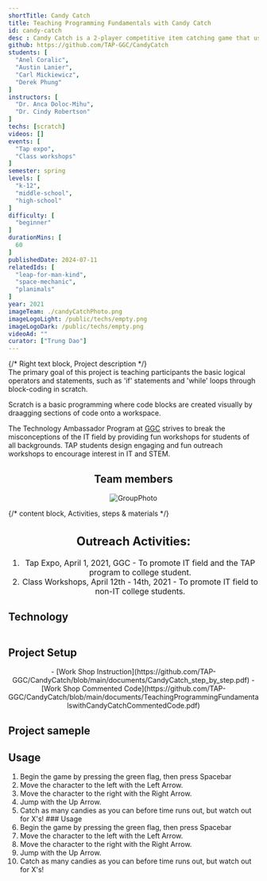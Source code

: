 ```yaml
---
shortTitle: Candy Catch
title: Teaching Programming Fundamentals with Candy Catch
id: candy-catch
desc : Candy Catch is a 2-player competitive item catching game that uses Scratch. Players will learn about 'if-then' and 'while' statements. The workshop strives to captivate students' interests toward the IT field by teaching them these basic programming concepts through a fun and interractive game developement proccess.
github: https://github.com/TAP-GGC/CandyCatch
students: [
  "Anel Coralic",
  "Austin Lanier",
  "Carl Mickiewicz",
  "Derek Phung"
]
instructors: [
  "Dr. Anca Doloc-Mihu",
  "Dr. Cindy Robertson"
] 
techs: [scratch]
videos: []
events: [
  "Tap expo",
  "Class workshops"
]
semester: spring
levels: [
  "k-12",
  "middle-school",
  "high-school"
] 
difficulty: [
  "beginner"
] 
durationMins: [
  60
]
publishedDate: 2024-07-11
relatedIds: [
  "leap-for-man-kind",
  "space-mechanic",
  "planimals"
]
year: 2021
imageTeam: ./candyCatchPhoto.png
imageLogoLight: /public/techs/empty.png
imageLogoDark: /public/techs/empty.png
videoAd: ""
curator: ["Trung Dao"]
---
```






{/* Right text block, Project description */}	
The primary goal of this project is teaching participants the basic logical operators and statements, such as 'if' statements and 'while' loops through block-coding in scratch.

Scratch is a basic programming where code blocks are created visually by draagging sections of code onto a workspace.

The Technology Ambassador Program at [GGC](http://www.ggc.edu/tap) strives to break the misconceptions of the IT field by providing fun workshops for students of all backgrounds. TAP students design engaging and fun outreach workshops to encourage interest in IT and STEM.

 <div style="text-align:center;">

## Team members
<Image src={GroupPhoto} alt="GroupPhoto" />
</div>

 {/* content block, Activities, steps & materials */}
<div style="text-align: center ; justify-content: center; font-size: 1.125em;">

  ## Outreach Activities:
1. Tap Expo, April 1, 2021, GGC - To promote IT field and the TAP program to college student.
2. Class Workshops, April 12th - 14th, 2021 - To promote IT field to non-IT college students.
</div>

 ## Technology
  <div style='text-align:center; display: flex; justify-content: center; font-size: 1.25em;'>
  <Logo src= {ScratchLogo.src} alt="Scracth" link="https://scratch.mit.edu/" />
  </div>

## Project Setup
<div style='text-align:center; justify-content: center; font-size: 1em; top-margin: 50px; bottom-margin: 100px; ' >
- [Work Shop Instruction](https://github.com/TAP-GGC/CandyCatch/blob/main/documents/CandyCatch_step_by_step.pdf)
- [Work Shop Commented Code](https://github.com/TAP-GGC/CandyCatch/blob/main/documents/TeachingProgrammingFundamentalswithCandyCatchCommentedCode.pdf)
<Clip src="v-GUbj7DMEE" showIframe={true}/>
</div>

## Project sameple
<div style="text-align:center;">
<Photo src={ScratchSample.src} alt="ScratchSample" caption="Scratch Code Sample" />
</div>

## Usage
1. Begin the game by pressing the green flag, then press Spacebar
2. Move the character to the left with the Left Arrow.
3. Move the character to the right with the Right Arrow.
4. Jump with the Up Arrow.
5. Catch as many candies as you can before time runs out, but watch out for X's! ### Usage
6. Begin the game by pressing the green flag, then press Spacebar
7. Move the character to the left with the Left Arrow.
8. Move the character to the right with the Right Arrow.
9. Jump with the Up Arrow.
10. Catch as many candies as you can before time runs out, but watch out for X's!
